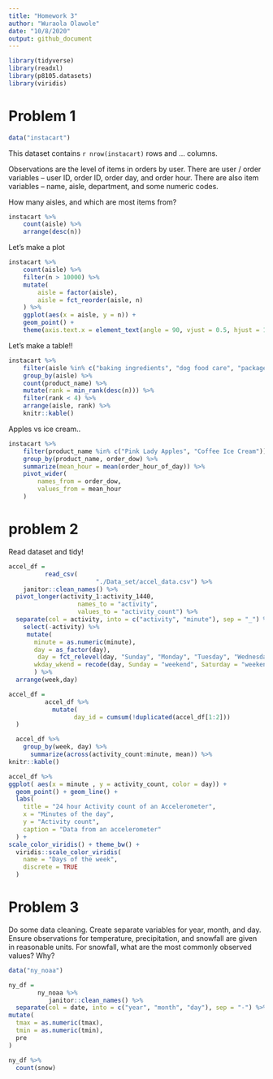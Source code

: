 ```yaml
---
title: "Homework 3"
author: "Wuraola Olawole"
date: "10/8/2020"
output: github_document
---
```



```r
library(tidyverse)
library(readxl)
library(p8105.datasets)
library(viridis)
```

# Problem 1 
```r
data("instacart")

```

This dataset contains `r nrow(instacart)` rows and ... columns. 

Observations are the level of items in orders by user. There are user / order variables -- user ID, order ID, order day, and order hour. There are also item variables -- name, aisle, department, and some numeric codes. 

How many aisles, and which are most items from?

```r
instacart %>% 
	count(aisle) %>% 
	arrange(desc(n))
```


Let's make a plot

```r
instacart %>% 
	count(aisle) %>% 
	filter(n > 10000) %>% 
	mutate(
		aisle = factor(aisle),
		aisle = fct_reorder(aisle, n)
	) %>% 
	ggplot(aes(x = aisle, y = n)) + 
	geom_point() + 
	theme(axis.text.x = element_text(angle = 90, vjust = 0.5, hjust = 1))
```


Let's make a table!!

```r
instacart %>% 
	filter(aisle %in% c("baking ingredients", "dog food care", "packaged vegetables fruits")) %>% 
	group_by(aisle) %>% 
	count(product_name) %>% 
	mutate(rank = min_rank(desc(n))) %>% 
	filter(rank < 4) %>% 
	arrange(aisle, rank) %>% 
	knitr::kable()
```


Apples vs ice cream..

```r
instacart %>% 
	filter(product_name %in% c("Pink Lady Apples", "Coffee Ice Cream")) %>% 
	group_by(product_name, order_dow) %>% 
	summarize(mean_hour = mean(order_hour_of_day)) %>% 
	pivot_wider(
		names_from = order_dow,
		values_from = mean_hour
	)
```

# problem 2
Read dataset and tidy! 
```r
accel_df =
          read_csv(
		                "./Data_set/accel_data.csv") %>% 
    janitor::clean_names() %>%
  pivot_longer(activity_1:activity_1440,
                   names_to = "activity", 
                   values_to = "activity_count") %>%
  separate(col = activity, into = c("activity", "minute"), sep = "_") %>%
    select(-activity) %>%
     mutate(
       minute = as.numeric(minute),
       day = as_factor(day), 
        day = fct_relevel(day, "Sunday", "Monday", "Tuesday", "Wednesday", "Thursday", "Friday", "Saturday"),
       wkday_wkend = recode(day, Sunday = "weekend", Saturday = "weekend", .default = "weekday" ),
       ) %>%
  arrange(week,day)

```

```r
accel_df =
          accel_df %>%
            mutate(
                  day_id = cumsum(!duplicated(accel_df[1:2]))
  )
```

```r
  accel_df %>%
    group_by(week, day) %>%
      summarize(across(activity_count:minute, mean)) %>%
knitr::kable()
```
```r

accel_df %>%
ggplot( aes(x = minute , y = activity_count, color = day)) + 
  geom_point() + geom_line() +
  labs(
    title = "24 hour Activity count of an Accelerometer",
    x = "Minutes of the day",
    y = "Activity count",
    caption = "Data from an accelerometer"
  ) +
scale_color_viridis() + theme_bw() +
  viridis::scale_color_viridis(
    name = "Days of the week", 
    discrete = TRUE
  )
```

# Problem 3
Do some data cleaning. Create separate variables for year, month, and day. Ensure observations for temperature, precipitation, and snowfall are given in reasonable units. For snowfall, what are the most commonly observed values? Why?
```r

data("ny_noaa")
```

```r

ny_df = 
        ny_noaa %>%
           janitor::clean_names() %>%
  separate(col = date, into = c("year", "month", "day"), sep = "-") %>%
mutate(
  tmax = as.numeric(tmax), 
  tmin = as.numeric(tmin),
  pre
)
```

```r

ny_df %>%
  count(snow)
```

